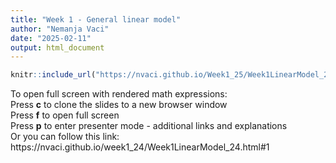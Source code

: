 ```yaml
---
title: "Week 1 - General linear model"
author: "Nemanja Vaci"
date: "2025-02-11"
output: html_document
---
```


```r
knitr::include_url("https://nvaci.github.io/Week1_25/Week1LinearModel_25.html#1")
```

To open full screen with rendered math expressions: </br>
Press __c__ to clone the slides to a new browser window</br>
Press __f__ to open full screen</br>
Press __p__ to enter presenter mode - additional links and explanations</br>
Or you can follow this link: https://nvaci.github.io/week1_24/Week1LinearModel_24.html#1